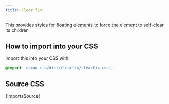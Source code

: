 ```yaml
---
title: Clear fix
---
```


This provides styles for floating elements to force the element to self-clear its children


## How to import into your CSS

Import this into your CSS with:

```css
@import 'cacao-css/dist/clearfix/clearfix.css';
```

## Source CSS

<!-- markdownlint-disable -->

<CodeBlock language="css" title="clearfix/clearfix.css">{ImportsSource}</CodeBlock>
